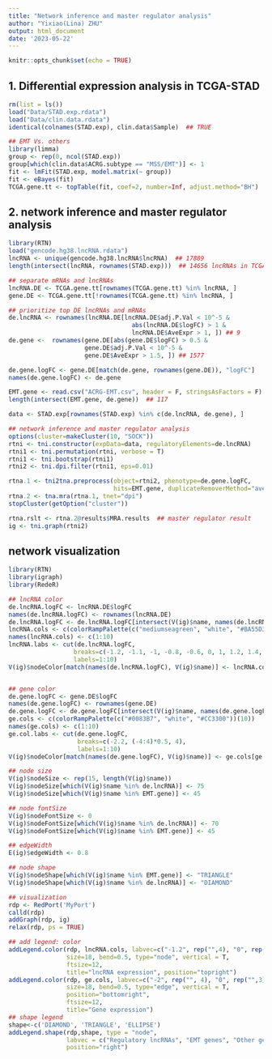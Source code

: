 ---
title: "Network inference and master regulator analysis"
author: "Yixiao(Lina) ZHU"
output: html_document
date: '2023-05-22'
---

```{r setup, include=FALSE}
knitr::opts_chunk$set(echo = TRUE)
```

## 1. Differential expression analysis in TCGA-STAD 
```{r}
rm(list = ls())
load("Data/STAD.exp.rdata")
load("Data/clin.data.rdata")
identical(colnames(STAD.exp), clin.data$Sample)  ## TRUE

## EMT Vs. others
library(limma)
group <- rep(0, ncol(STAD.exp))
group[which(clin.data$ACRG.subtype == "MSS/EMT")] <- 1
fit <- lmFit(STAD.exp, model.matrix(~ group))
fit <- eBayes(fit)
TCGA.gene.tt <- topTable(fit, coef=2, number=Inf, adjust.method="BH")
```

## 2. network inference and master regulator analysis
```{r}
library(RTN)
load("gencode.hg38.lncRNA.rdata")
lncRNA <- unique(gencode.hg38.lncRNA$lncRNA)  ## 17889
length(intersect(lncRNA, rownames(STAD.exp)))  ## 14656 lncRNAs in TCGA-STAD data

## separate mRNAs and lncRNAs 
lncRNA.DE <- TCGA.gene.tt[rownames(TCGA.gene.tt) %in% lncRNA, ]
gene.DE <- TCGA.gene.tt[!rownames(TCGA.gene.tt) %in% lncRNA, ]

## prioritize top DE lncRNAs and mRNAs 
de.lncRNA <- rownames(lncRNA.DE[lncRNA.DE$adj.P.Val < 10^-5 &
                                  abs(lncRNA.DE$logFC) > 1 &
                                  lncRNA.DE$AveExpr > 1, ]) ## 9
de.gene <-  rownames(gene.DE[abs(gene.DE$logFC) > 0.5 & 
                     gene.DE$adj.P.Val < 10^-5 & 
                     gene.DE$AveExpr > 1.5, ]) ## 1577

de.gene.logFC <- gene.DE[match(de.gene, rownames(gene.DE)), "logFC"]
names(de.gene.logFC) <- de.gene

EMT.gene <- read.csv("ACRG-EMT.csv", header = F, stringsAsFactors = F)[, 1]
length(intersect(EMT.gene, de.gene))  ## 117

data <- STAD.exp[rownames(STAD.exp) %in% c(de.lncRNA, de.gene), ]

## network inference and master regulator analysis
options(cluster=makeCluster(10, "SOCK"))
rtni <- tni.constructor(expData=data, regulatoryElements=de.lncRNA)
rtni1 <- tni.permutation(rtni, verbose = T)  
rtni1 <- tni.bootstrap(rtni1)   
rtni2 <- tni.dpi.filter(rtni1, eps=0.01) 

rtna.1 <- tni2tna.preprocess(object=rtni2, phenotype=de.gene.logFC,
                             hits=EMT.gene, duplicateRemoverMethod="average")
rtna.2 <- tna.mra(rtna.1, tnet="dpi")
stopCluster(getOption("cluster"))		

rtna.rslt <- rtna.2@results$MRA.results  ## master regulator result
ig <- tni.graph(rtni2)
```

## network visualization
```{r}
library(RTN)
library(igraph)
library(RedeR)

## lncRNA color
de.lncRNA.logFC <- lncRNA.DE$logFC
names(de.lncRNA.logFC) <- rownames(lncRNA.DE)
de.lncRNA.logFC <- de.lncRNA.logFC[intersect(V(ig)$name, names(de.lncRNA.logFC))]
lncRNA.cols <- c(colorRampPalette(c("mediumseagreen", "white", "#BA55D3"))(10))
names(lncRNA.cols) <- c(1:10)
lncRNA.labs <- cut(de.lncRNA.logFC,
                  breaks=c(-1.2, -1.1, -1, -0.8, -0.6, 0, 1, 1.2, 1.4, 1.6, 1.8),
                  labels=1:10)
V(ig)$nodeColor[match(names(de.lncRNA.logFC), V(ig)$name)] <- lncRNA.cols[lncRNA.labs]


## gene color
de.gene.logFC <- gene.DE$logFC
names(de.gene.logFC) <- rownames(gene.DE)
de.gene.logFC <- de.gene.logFC[intersect(V(ig)$name, names(de.gene.logFC))]
ge.cols <- c(colorRampPalette(c("#0083B7", "white", "#CC3300"))(10)) 
names(ge.cols) <- c(1:10)
ge.col.labs <- cut(de.gene.logFC, 
                   breaks=c(-2.2, (-4:4)*0.5, 4),
                   labels=1:10)
V(ig)$nodeColor[match(names(de.gene.logFC), V(ig)$name)] <- ge.cols[ge.col.labs]

## node size
V(ig)$nodeSize <- rep(15, length(V(ig)$name))
V(ig)$nodeSize[which(V(ig)$name %in% de.lncRNA)] <- 75
V(ig)$nodeSize[which(V(ig)$name %in% EMT.gene)] <- 45

## node fontSize
V(ig)$nodeFontSize <- 0
V(ig)$nodeFontSize[which(V(ig)$name %in% de.lncRNA)] <- 70
V(ig)$nodeFontSize[which(V(ig)$name %in% EMT.gene)] <- 45

## edgeWidth
E(ig)$edgeWidth <- 0.8

## node shape
V(ig)$nodeShape[which(V(ig)$name %in% EMT.gene)] <- "TRIANGLE"
V(ig)$nodeShape[which(V(ig)$name %in% de.lncRNA)] <- "DIAMOND"

## visualization
rdp <- RedPort('MyPort')
calld(rdp)
addGraph(rdp, ig)
relax(rdp, ps = TRUE)

## add legend: color
addLegend.color(rdp, lncRNA.cols, labvec=c("-1.2", rep("",4), "0", rep("",3), "1.8"),
                size=18, bend=0.5, type="node", vertical = T,
                ftsize=12,
                title="lncRNA expression", position="topright")
addLegend.color(rdp, ge.cols, labvec=c("-2", rep("", 4), "0", rep("",3), "4"),
                size=18, bend=0.5, type="edge", vertical = T,
                position="bottomright", 
                ftsize=12,
                title="Gene expression")
## shape legend
shape<-c('DIAMOND', 'TRIANGLE', 'ELLIPSE')
addLegend.shape(rdp,shape, type = "node", 
                labvec = c("Regulatory lncRNAs", "EMT genes", "Other genes"),
                position="right")

```

